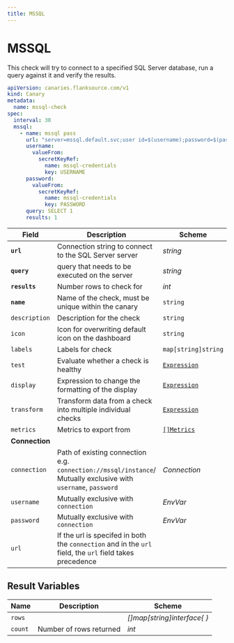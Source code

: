 ```yaml
---
title: MSSQL
---
```


# <Icon name="mssql" /> MSSQL

This check will try to connect to a specified SQL Server database, run a query against it and verify the results.

```yaml
apiVersion: canaries.flanksource.com/v1
kind: Canary
metadata:
  name: mssql-check
spec:
  interval: 30
  mssql:
    - name: mssql pass
      url: "server=mssql.default.svc;user id=$(username);password=$(password);port=1433;database=master"
      username:
        valueFrom:
          secretKeyRef:
            name: mssql-credentials
            key: USERNAME
      password:
        valueFrom:
          secretKeyRef:
            name: mssql-credentials
            key: PASSWORD
      query: SELECT 1
      results: 1
```

| Field | Description | Scheme | Required |
| ----- | ----------- | ------ | -------- |
| **`url`** | Connection string to connect to the SQL Server server | *string* | Yes |
| **`query`** | query that needs to be executed on the server | *string* | Yes |
| **`results`** | Number rows to check for | *int* | Yes |
| **`name`**    | Name of the check, must be unique within the canary         | `string`                                     | Yes      |
| `description` | Description for the check                                   | `string`                                     |          |
| `icon`        | Icon for overwriting default icon on the dashboard          | `string`                                     |          |
| `labels`      | Labels for check                                            | `map[string]string`                          |          |
| `test`        | Evaluate whether a check is healthy                         | [`Expression`](../concepts/health-evaluation)  |          |
| `display`     | Expression to change the formatting of the display          | [`Expression`](../concepts/display-formatting) |          |
| `transform`   | Transform data from a check into multiple individual checks | [`Expression`](../concepts/transforms)          |          |
| `metrics`     | Metrics to export from                                      | [`[]Metrics`](../concepts/metrics-exporter)    |          |
| **Connection** |  |  | |
| `connection` | Path of existing connection e.g. `connection://mssql/instance`/ Mutually exclusive with `username`, `password` <br /> <Commercial /> | <CommonLink to="connection" >*Connection*</CommonLink> | |
| `username` | <SkipOSS>Mutually exclusive with `connection`</SkipOSS>   | <CommonLink to="authentication" anchor="envvar">*EnvVar*</CommonLink> | |
| `password` | <SkipOSS>Mutually exclusive with `connection`</SkipOSS>   | <CommonLink to="authentication" anchor="envvar">*EnvVar*</CommonLink> | |
| `url` | If the url is specifed in both the `connection` and in the `url` field, the `url` field takes precedence |  | |


## Result Variables

| Name    | Description             | Scheme                     |
| ------- | ----------------------- | -------------------------- |
| `rows`  |                         | *[]map[string]interface{ }* |
| `count` | Number of rows returned | *int*                      |

